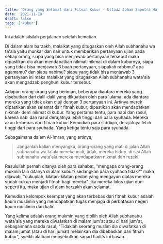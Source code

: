 ```yaml
---
title: 'Orang yang Selamat dari Fitnah Kubur - Ustadz Johan Saputra Halim, M.H.I. - Ceramah Singkat'
date: '2021-11-10'
draft: false
tags: ['kubur']
---
```


Ini adalah silsilah perjalanan setelah kematian.

Di dalam alam barzakh, malaikat yang ditugaskan oleh Allah subhanahu wa ta'ala yaitu munkar dan nair untuk memberikan pertanyaan ujian pada setiap orang, siapa yang bisa menjawab pertanyaan tersebut maka dipastikan dia akan mendapatkan nikmat-nikmat di dalam kuburnya, siapa yang tidak bisa menjawab 3 buah pertanyaan, siapakah rabbmu? apa agamamu? dan siapa nabimu? siapa yang tidak bisa menjawab 3 pertanyaan ini maka malaikat yang ditugaskan Allah subhanahu wata'ala akan mengadzab penghuni kubur tersebut.

Adapun orang-orang yang beriman, beberapa diantara mereka yang disebutkan dari dalil-dalil yang dikuatkan oleh para 'ulama, ada diantara mereka yang tidak akan diuji dengan 3 pertanyaan ini. Artinya merek dipastikan akan selamat dair fitnah kubur, dipastikan akan mendapatkan nikmat- demi nikmat di kubur. Yang pertama tentu, para nabi dan rasul, karena nabi dan rasul derajatnya lebih tinggi dari para syuhada. Mereka akan terbebas dari fitnah kubur. Kemudian para siddiqin, derajatnya lebih tinggi dari para syuhada. Yang ketiga tentu saja para syuhada.

Sebagaimana dalam Al-Imran, yang artinya,

> Janganlah kalian menyangka, orang-orang yang mati di jalan Allah subhanahu wa ta'ala mereka mati, tidak, mereka hidup. di sisi Allah subhanahu wata'ala mereka mendapatkan nikmat dan rezeki

Rasulullah pernah ditanya oleh para sahabat, "mengapa orang-orang mukmin lain ditanya di alam kubur? sedangkan para syuhada tidak?" maka dijawab, "cukuplah, kilatan-kilatan pedan yang mengayun diatas mereka sudah cukup menjadi fitnah bagi mereka" jika mereka lolos ujian duni seperti itu, maka ujian di alam barzakh akan selamat.

Kemudian kelompok keempat yang akan terbebas dari fitnah kubur adalah kaum muslimin yang mendapatkan tugas menjaga di perbatasan negeri kaum muslimin dan kafir.

Yang kelima adalah orang mukmin yang dipilih oleh Allah subhanahu wata'ala yang mereka diwafatkan di malam jum'at atau di hari jum'at, sebagaimana sabda rasul, "Tidaklah seorang muslim dia diwafatkan di malam jumat (atau di hari jumat) melainkan dia dibebaskan dari fitnah kubur", syeikh alalbani menyebutkan sanad hadits ini hasan.
